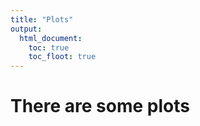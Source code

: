 ```yaml
---
title: "Plots"
output: 
  html_document:
    toc: true
    toc_floot: true
---
```


# There are some plots